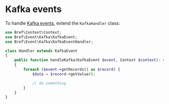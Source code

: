 # Kafka events

To handle [Kafka events](https://docs.aws.amazon.com/lambda/latest/dg/with-kafka.html), extend the `KafkaHandler` class:

```php
use Bref\Context\Context;
use Bref\Event\Kafka\KafkaEvent;
use Bref\Event\Kafka\KafkaEventHandler;

class Handler extends KafkaEvent
{
    public function handleKafka(KafkaEvent $event, Context $context): void
    {
        foreach ($event->getRecords() as $record) {
            $data = $record->getValue();

            // do something
        }
    }
}
```
